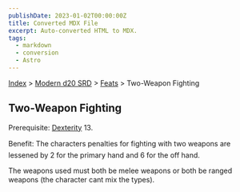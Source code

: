 ```yaml
---
publishDate: 2023-01-02T00:00:00Z
title: Converted MDX File
excerpt: Auto-converted HTML to MDX.
tags:
  - markdown
  - conversion
  - Astro
---
```






[Index](-index) > [Modern d20 SRD](modern-d20-srd-index) > [Feats](modern-d20-srd-feats-index) > Two-Weapon Fighting




## Two-Weapon Fighting


Prerequisite: [Dexterity](modern-d20-srd-basics-ability-scores) 13.


Benefit: The characters penalties for fighting with two weapons are lessened by 2 for the primary hand and 6 for the off hand.


The weapons used must both be melee weapons or both be ranged weapons (the character cant mix the types).



